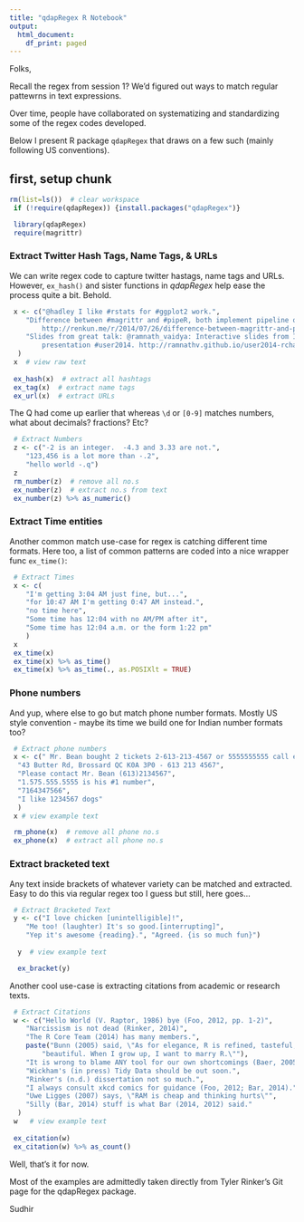 ---
title: "qdapRegex R Notebook"
output:
  html_document:
    df_print: paged
---

Folks, 

Recall the regex from session 1? We'd figured out ways to match regular pattewrns in text expressions.

Over time, people have collaborated on systematizing and standardizing some of the regex codes developed. 

Below I present R package `qdapRegex` that draws on a few such (mainly following US conventions). 

## first, setup chunk

```{r}
rm(list=ls())  # clear workspace
 if (!require(qdapRegex)) {install.packages("qdapRegex")}

 library(qdapRegex)
 require(magrittr)

```

### Extract Twitter Hash Tags, Name Tags, & URLs

We can write regex code to capture twitter hastags, name tags and URLs. However, `ex_hash()` and sister functions in *qdapRegex* help ease the process quite a bit. Behold.

```{r}
 x <- c("@hadley I like #rstats for #ggplot2 work.",
    "Difference between #magrittr and #pipeR, both implement pipeline operators for #rstats:
        http://renkun.me/r/2014/07/26/difference-between-magrittr-and-pipeR.html @timelyportfolio",
    "Slides from great talk: @ramnath_vaidya: Interactive slides from Interactive Visualization
        presentation #user2014. http://ramnathv.github.io/user2014-rcharts/#1"
  )
 x  # view raw text
 
 ex_hash(x)  # extract all hashtags
 ex_tag(x)  # extract name tags
 ex_url(x)  # extract URLs

```

The Q had come up earlier that whereas `\d` or `[0-9]` matches numbers, what about decimals? fractions? Etc?

```{r}
 # Extract Numbers
 z <- c("-2 is an integer.  -4.3 and 3.33 are not.",
    "123,456 is a lot more than -.2",
    "hello world -.q")
 z
 rm_number(z)  # remove all no.s
 ex_number(z)  # extract no.s from text
 ex_number(z) %>% as_numeric()

```

### Extract Time entities

Another common match use-case for regex is catching different time formats. Here too, a list of common patterns are coded into a nice wrapper func `ex_time()`:
```{r}
 # Extract Times
 x <- c(
    "I'm getting 3:04 AM just fine, but...",
    "for 10:47 AM I'm getting 0:47 AM instead.",
    "no time here",
    "Some time has 12:04 with no AM/PM after it",
    "Some time has 12:04 a.m. or the form 1:22 pm"
    )
 x
 ex_time(x)
 ex_time(x) %>% as_time()
 ex_time(x) %>% as_time(., as.POSIXlt = TRUE)

```

### Phone numbers

And yup, where else to go but match phone number formats. Mostly US style convention - maybe its time we build one for Indian number formats too?

```{r}
 # Extract phone numbers
 x <- c(" Mr. Bean bought 2 tickets 2-613-213-4567 or 5555555555 call either one",
  "43 Butter Rd, Brossard QC K0A 3P0 - 613 213 4567", 
  "Please contact Mr. Bean (613)2134567",
  "1.575.555.5555 is his #1 number",  
  "7164347566",
  "I like 1234567 dogs"
  )
 x # view example text

 rm_phone(x)  # remove all phone no.s
 ex_phone(x)  # extract all phone no.s

```

### Extract bracketed text

Any text inside brackets of whatever variety can be matched and extracted. Easy to do this via regular regex too I guess but still, here goes...

```{r}
 # Extract Bracketed Text
 y <- c("I love chicken [unintelligible]!", 
    "Me too! (laughter) It's so good.[interrupting]",
    "Yep it's awesome {reading}.", "Agreed. {is so much fun}")
 
  y  # view example text

  ex_bracket(y)   

```

Another cool use-case is extracting citations from academic or research texts.

```{r}
 # Extract Citations
 w <- c("Hello World (V. Raptor, 1986) bye (Foo, 2012, pp. 1-2)",
    "Narcissism is not dead (Rinker, 2014)",
    "The R Core Team (2014) has many members.",
    paste("Bunn (2005) said, \"As for elegance, R is refined, tasteful, and",
        "beautiful. When I grow up, I want to marry R.\""),
    "It is wrong to blame ANY tool for our own shortcomings (Baer, 2005).",
    "Wickham's (in press) Tidy Data should be out soon.",
    "Rinker's (n.d.) dissertation not so much.",
    "I always consult xkcd comics for guidance (Foo, 2012; Bar, 2014).",
    "Uwe Ligges (2007) says, \"RAM is cheap and thinking hurts\"",
    "Silly (Bar, 2014) stuff is what Bar (2014, 2012) said."
  )
 w   # view example text
 
 ex_citation(w) 
 ex_citation(w) %>% as_count()

```

Well, that's it for now. 

Most of the examples are admittedly taken directly from Tyler Rinker's Git page for the qdapRegex package.

Sudhir